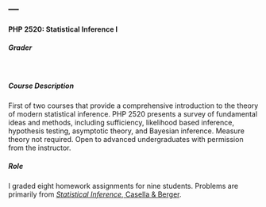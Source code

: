 ---
---

<link rel="stylesheet" href="styles.css" type="text/css">

#### PHP 2520: Statistical Inference I  
##### Grader  
<br/>

##### Course Description  

First of two courses that provide a comprehensive introduction to the theory of modern statistical inference. PHP 2520 presents a survey of fundamental ideas and methods, including sufficiency, likelihood based inference, hypothesis testing, asymptotic theory, and Bayesian inference. Measure theory not required. Open to advanced undergraduates with permission from the instructor.

##### Role

I graded eight homework assignments for nine students. Problems are primarily from [_Statistical Inference_, Casella \& Berger](https://www.amazon.com/Statistical-Inference-George-Casella/dp/0534243126). 